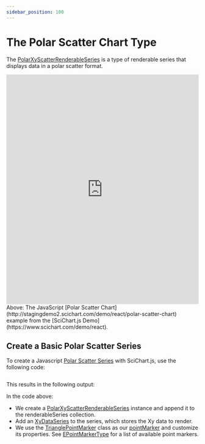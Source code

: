 ```yaml
---
sidebar_position: 100
---
```


# The Polar Scatter Chart Type



The [PolarXyScatterRenderableSeries](https://www.scichart.com/documentation/js/v4/typedoc/classes/polarxyscatterrenderableseries.html) is a type of renderable series that displays data in a polar scatter format.

<iframe src="http://stagingdemo2.scichart.com/demo/iframe/polar-scatter-chart" width="100%" height="600px" frameborder="0"></iframe>

<div style={{textAlign: "center"}}> 
Above: The JavaScript [Polar Scatter Chart](http://stagingdemo2.scichart.com/demo/react/polar-scatter-chart) example from the [SciChart.js Demo](https://www.scichart.com/demo/react).
</div>

## Create a Basic Polar Scatter Series

To create a Javascript [Polar Scatter Series](https://www.scichart.com/documentation/js/v4/typedoc/classes/polarxyscatterrenderableseries.html) with SciChart.js, use the following code:

```ts showLineNumbers file=./Basic/demo.js start=region_A_start end=region_A_end
```

This results in the following output:

<ChartPreviewWrapper jsContent={PolarScatterChart} />

In the code above:
- We create a [PolarXyScatterRenderableSeries](https://www.scichart.com/documentation/js/v4/typedoc/classes/polarxyscatterrenderableseries.html) instance and append it to the renderableSeries collection.
- Add an [XyDataSeries](https://www.scichart.com/documentation/js/v4/typedoc/classes/xydataseries.html) to the series, which stores the Xy data to render.
- We use the [TrianglePointMarker](https://www.scichart.com/documentation/js/v4/typedoc/classes/trianglepointmarker.html) class as our [pointMarker](https://www.scichart.com/documentation/js/v4/typedoc/interfaces/ipolarxyscatterrenderableseriesoptions.html#pointmarker) and customize its properties. See [EPointMarkerType](https://www.scichart.com/documentation/js/v4/typedoc/enums/epointmarkertype.html) for a list of available point markers.

